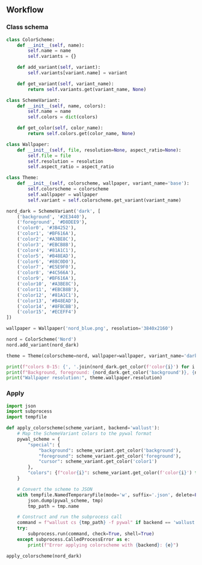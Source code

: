 ## Workflow

### Class schema

```python
class ColorScheme:
    def __init__(self, name):
        self.name = name
        self.variants = {}

    def add_variant(self, variant):
        self.variants[variant.name] = variant

    def get_variant(self, variant_name):
        return self.variants.get(variant_name, None)

class SchemeVariant:
    def __init__(self, name, colors):
        self.name = name
        self.colors = dict(colors)

    def get_color(self, color_name):
        return self.colors.get(color_name, None)

class Wallpaper:
    def __init__(self, file, resolution=None, aspect_ratio=None):
        self.file = file
        self.resolution = resolution
        self.aspect_ratio = aspect_ratio

class Theme:
    def __init__(self, colorscheme, wallpaper, variant_name='base'):
        self.colorscheme = colorscheme
        self.wallpaper = wallpaper
        self.variant = self.colorscheme.get_variant(variant_name)
```

```py
nord_dark = SchemeVariant('dark', [
    ('background', '#2E3440'),
    ('foreground', '#D8DEE9'),
    ('color0', '#3B4252'),
    ('color1', '#BF616A'),
    ('color2', '#A3BE8C'),
    ('color3', '#EBCB8B'),
    ('color4', '#81A1C1'),
    ('color5', '#B48EAD'),
    ('color6', '#88C0D0'),
    ('color7', '#E5E9F0'),
    ('color8', '#4C566A'),
    ('color9', '#BF616A'),
    ('color10', '#A3BE8C'),
    ('color11', '#EBCB8B'),
    ('color12', '#81A1C1'),
    ('color13', '#B48EAD'),
    ('color14', '#8FBCBB'),
    ('color15', '#ECEFF4')
])

wallpaper = Wallpaper('nord_blue.png', resolution='3840x2160')

nord = ColorScheme('Nord')
nord.add_variant(nord_dark)

theme = Theme(colorscheme=nord, wallpaper=wallpaper, variant_name='dark')

print(f"colors 0-15: {', '.join(nord_dark.get_color(f'color{i}') for i in range(16))}")
print(f"Background, foreground: {nord_dark.get_color('background')}, {nord_dark.get_color('foreground')}")
print("Wallpaper resolution:", theme.wallpaper.resolution)
```


### Apply
```python
import json
import subprocess
import tempfile

def apply_colorscheme(scheme_variant, backend='wallust'):
    # Map the SchemeVariant colors to the pywal format
    pywal_scheme = {
        "special": {
            "background": scheme_variant.get_color('background'),
            "foreground": scheme_variant.get_color('foreground'),
            "cursor": scheme_variant.get_color('color1')
        },
        "colors": {f"color{i}": scheme_variant.get_color(f'color{i}') for i in range(16)}
    }

    # Convert the scheme to JSON
    with tempfile.NamedTemporaryFile(mode='w', suffix='.json', delete=False) as tmp:
        json.dump(pywal_scheme, tmp)
        tmp_path = tmp.name

    # Construct and run the subprocess call
    command = f"wallust cs {tmp_path} -f pywal" if backend == 'wallust' else ""
    try:
        subprocess.run(command, check=True, shell=True)
    except subprocess.CalledProcessError as e:
        print(f"Error applying colorscheme with {backend}: {e}")
```

```py
apply_colorscheme(nord_dark)
```
